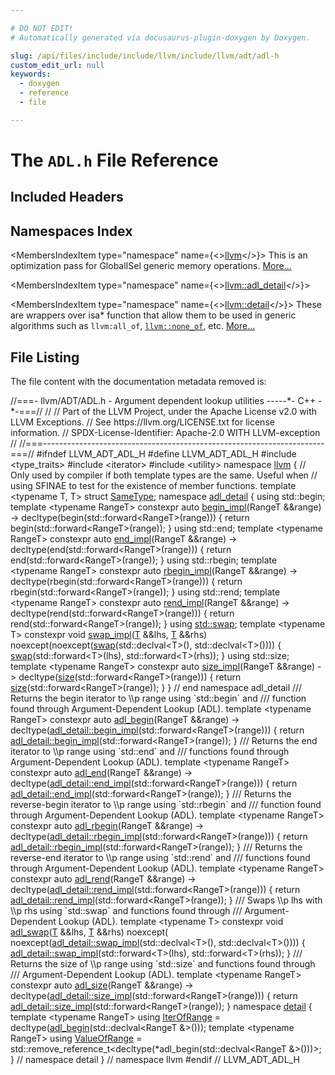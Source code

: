 ```yaml
---

# DO NOT EDIT!
# Automatically generated via docusaurus-plugin-doxygen by Doxygen.

slug: /api/files/include/include/llvm/include/llvm/adt/adl-h
custom_edit_url: null
keywords:
  - doxygen
  - reference
  - file

---
```





# The `ADL.h` File Reference

<DoxygenPage pluginConfig={pluginConfig}>



## Included Headers

<IncludesList>
<IncludesListItem
  filePath="type_traits"
  permalink=""
  isLocal="false" />
<IncludesListItem
  filePath="iterator"
  permalink=""
  isLocal="false" />
<IncludesListItem
  filePath="utility"
  permalink=""
  isLocal="false" />
</IncludesList>

## Namespaces Index

<MembersIndex>

<MembersIndexItem
  type="namespace"
  name={<><a href="/docs/api/namespaces/llvm">llvm</a></>}>
This is an optimization pass for GlobalISel generic memory operations. <a href="/docs/api/namespaces/llvm/#details">More...</a>
</MembersIndexItem>

<MembersIndexItem
  type="namespace"
  name={<><a href="/docs/api/namespaces/llvm/adl-detail">llvm::adl_detail</a></>}>
</MembersIndexItem>

<MembersIndexItem
  type="namespace"
  name={<><a href="/docs/api/namespaces/llvm/detail">llvm::detail</a></>}>
These are wrappers over isa&#42; function that allow them to be used in generic algorithms such as <code>llvm:all&#95;of</code>, <code><a href="/docs/api/namespaces/llvm/#a7dc3069afa2ce5ea62ac2eb183e51c00">llvm::none&#95;of</a></code>, etc. <a href="/docs/api/namespaces/llvm/detail/#details">More...</a>
</MembersIndexItem>

</MembersIndex>


## File Listing

The file content with the documentation metadata removed is:

<ProgramListing>

<Link id="l00001" /><CodeLine lineNumber="1"><Highlight kind="comment">//===- llvm/ADT/ADL.h - Argument dependent lookup utilities -----&#42;- C++ -&#42;-===//</Highlight><Highlight kind="normal"></Highlight></CodeLine>
<Link id="l00002" /><CodeLine lineNumber="2"><Highlight kind="normal"></Highlight><Highlight kind="comment">//</Highlight><Highlight kind="normal"></Highlight></CodeLine>
<Link id="l00003" /><CodeLine lineNumber="3"><Highlight kind="normal"></Highlight><Highlight kind="comment">// Part of the LLVM Project, under the Apache License v2.0 with LLVM Exceptions.</Highlight><Highlight kind="normal"></Highlight></CodeLine>
<Link id="l00004" /><CodeLine lineNumber="4"><Highlight kind="normal"></Highlight><Highlight kind="comment">// See https://llvm.org/LICENSE.txt for license information.</Highlight><Highlight kind="normal"></Highlight></CodeLine>
<Link id="l00005" /><CodeLine lineNumber="5"><Highlight kind="normal"></Highlight><Highlight kind="comment">// SPDX-License-Identifier: Apache-2.0 WITH LLVM-exception</Highlight><Highlight kind="normal"></Highlight></CodeLine>
<Link id="l00006" /><CodeLine lineNumber="6"><Highlight kind="normal"></Highlight><Highlight kind="comment">//</Highlight><Highlight kind="normal"></Highlight></CodeLine>
<Link id="l00007" /><CodeLine lineNumber="7"><Highlight kind="normal"></Highlight><Highlight kind="comment">//===----------------------------------------------------------------------===//</Highlight><Highlight kind="normal"></Highlight></CodeLine>
<Link id="l00008" /><CodeLine lineNumber="8"><Highlight kind="normal"></Highlight></CodeLine>
<Link id="l00009" /><CodeLine lineNumber="9"><Highlight kind="normal"></Highlight><Highlight kind="preprocessor">#ifndef LLVM&#95;ADT&#95;ADL&#95;H</Highlight><Highlight kind="normal"></Highlight></CodeLine>
<Link id="l00010" /><CodeLine lineNumber="10"><Highlight kind="normal"></Highlight><Highlight kind="preprocessor">#define LLVM&#95;ADT&#95;ADL&#95;H</Highlight><Highlight kind="normal"></Highlight></CodeLine>
<Link id="l00011" /><CodeLine lineNumber="11"><Highlight kind="normal"></Highlight></CodeLine>
<Link id="l00012" /><CodeLine lineNumber="12"><Highlight kind="normal"></Highlight><Highlight kind="preprocessor">#include &lt;type&#95;traits&gt;</Highlight><Highlight kind="normal"></Highlight></CodeLine>
<Link id="l00013" /><CodeLine lineNumber="13"><Highlight kind="normal"></Highlight><Highlight kind="preprocessor">#include &lt;iterator&gt;</Highlight><Highlight kind="normal"></Highlight></CodeLine>
<Link id="l00014" /><CodeLine lineNumber="14"><Highlight kind="normal"></Highlight><Highlight kind="preprocessor">#include &lt;utility&gt;</Highlight><Highlight kind="normal"></Highlight></CodeLine>
<Link id="l00015" /><CodeLine lineNumber="15"><Highlight kind="normal"></Highlight></CodeLine>
<Link id="l00016" /><CodeLine lineNumber="16"><Highlight kind="normal"></Highlight><Highlight kind="keyword">namespace </Highlight><Highlight kind="normal"><a href="/docs/api/namespaces/llvm">llvm</a> &#123;</Highlight></CodeLine>
<Link id="l00017" /><CodeLine lineNumber="17"><Highlight kind="normal"></Highlight></CodeLine>
<Link id="l00018" /><CodeLine lineNumber="18"><Highlight kind="normal"></Highlight><Highlight kind="comment">// Only used by compiler if both template types are the same.  Useful when</Highlight><Highlight kind="normal"></Highlight></CodeLine>
<Link id="l00019" /><CodeLine lineNumber="19"><Highlight kind="normal"></Highlight><Highlight kind="comment">// using SFINAE to test for the existence of member functions.</Highlight><Highlight kind="normal"></Highlight></CodeLine>
<Link id="l00020" /><CodeLine lineNumber="20" lineLink="/docs/api/structs/llvm/sametype"><Highlight kind="normal"></Highlight><Highlight kind="keyword">template</Highlight><Highlight kind="normal"> &lt;</Highlight><Highlight kind="keyword">typename</Highlight><Highlight kind="normal"> T, T&gt; </Highlight><Highlight kind="keyword">struct </Highlight><Highlight kind="normal"><a href="/docs/api/structs/llvm/sametype">SameType</a>;</Highlight></CodeLine>
<Link id="l00021" /><CodeLine lineNumber="21"><Highlight kind="normal"></Highlight></CodeLine>
<Link id="l00022" /><CodeLine lineNumber="22" lineLink="/docs/api/namespaces/llvm/adl-detail"><Highlight kind="normal"></Highlight><Highlight kind="keyword">namespace </Highlight><Highlight kind="normal"><a href="/docs/api/namespaces/llvm/adl-detail">adl&#95;detail</a> &#123;</Highlight></CodeLine>
<Link id="l00023" /><CodeLine lineNumber="23"><Highlight kind="normal"></Highlight></CodeLine>
<Link id="l00024" /><CodeLine lineNumber="24"><Highlight kind="normal"></Highlight><Highlight kind="keyword">using </Highlight><Highlight kind="normal">std::begin;</Highlight></CodeLine>
<Link id="l00025" /><CodeLine lineNumber="25"><Highlight kind="normal"></Highlight></CodeLine>
<Link id="l00026" /><CodeLine lineNumber="26"><Highlight kind="normal"></Highlight><Highlight kind="keyword">template</Highlight><Highlight kind="normal"> &lt;</Highlight><Highlight kind="keyword">typename</Highlight><Highlight kind="normal"> RangeT&gt;</Highlight></CodeLine>
<Link id="l00027" /><CodeLine lineNumber="27" lineLink="/docs/api/namespaces/llvm/adl-detail/#acfebf7208b3778b12ee1042187202d98"><Highlight kind="normal"></Highlight><Highlight kind="keyword">constexpr</Highlight><Highlight kind="normal"> </Highlight><Highlight kind="keyword">auto</Highlight><Highlight kind="normal"> <a href="/docs/api/namespaces/llvm/adl-detail/#acfebf7208b3778b12ee1042187202d98">begin&#95;impl</a>(RangeT &amp;&amp;range)</Highlight></CodeLine>
<Link id="l00028" /><CodeLine lineNumber="28"><Highlight kind="normal">    -&gt; </Highlight><Highlight kind="keyword">decltype</Highlight><Highlight kind="normal">(begin(std::forward&lt;RangeT&gt;(range))) &#123;</Highlight></CodeLine>
<Link id="l00029" /><CodeLine lineNumber="29"><Highlight kind="normal">  </Highlight><Highlight kind="keywordflow">return</Highlight><Highlight kind="normal"> begin(std::forward&lt;RangeT&gt;(range));</Highlight></CodeLine>
<Link id="l00030" /><CodeLine lineNumber="30"><Highlight kind="normal">&#125;</Highlight></CodeLine>
<Link id="l00031" /><CodeLine lineNumber="31"><Highlight kind="normal"></Highlight></CodeLine>
<Link id="l00032" /><CodeLine lineNumber="32"><Highlight kind="normal"></Highlight><Highlight kind="keyword">using </Highlight><Highlight kind="normal">std::end;</Highlight></CodeLine>
<Link id="l00033" /><CodeLine lineNumber="33"><Highlight kind="normal"></Highlight></CodeLine>
<Link id="l00034" /><CodeLine lineNumber="34"><Highlight kind="normal"></Highlight><Highlight kind="keyword">template</Highlight><Highlight kind="normal"> &lt;</Highlight><Highlight kind="keyword">typename</Highlight><Highlight kind="normal"> RangeT&gt;</Highlight></CodeLine>
<Link id="l00035" /><CodeLine lineNumber="35" lineLink="/docs/api/namespaces/llvm/adl-detail/#a17b954680dffe330c40bb6eb5e2cafae"><Highlight kind="normal"></Highlight><Highlight kind="keyword">constexpr</Highlight><Highlight kind="normal"> </Highlight><Highlight kind="keyword">auto</Highlight><Highlight kind="normal"> <a href="/docs/api/namespaces/llvm/adl-detail/#a17b954680dffe330c40bb6eb5e2cafae">end&#95;impl</a>(RangeT &amp;&amp;range)</Highlight></CodeLine>
<Link id="l00036" /><CodeLine lineNumber="36"><Highlight kind="normal">    -&gt; </Highlight><Highlight kind="keyword">decltype</Highlight><Highlight kind="normal">(end(std::forward&lt;RangeT&gt;(range))) &#123;</Highlight></CodeLine>
<Link id="l00037" /><CodeLine lineNumber="37"><Highlight kind="normal">  </Highlight><Highlight kind="keywordflow">return</Highlight><Highlight kind="normal"> end(std::forward&lt;RangeT&gt;(range));</Highlight></CodeLine>
<Link id="l00038" /><CodeLine lineNumber="38"><Highlight kind="normal">&#125;</Highlight></CodeLine>
<Link id="l00039" /><CodeLine lineNumber="39"><Highlight kind="normal"></Highlight></CodeLine>
<Link id="l00040" /><CodeLine lineNumber="40"><Highlight kind="normal"></Highlight><Highlight kind="keyword">using </Highlight><Highlight kind="normal">std::rbegin;</Highlight></CodeLine>
<Link id="l00041" /><CodeLine lineNumber="41"><Highlight kind="normal"></Highlight></CodeLine>
<Link id="l00042" /><CodeLine lineNumber="42"><Highlight kind="normal"></Highlight><Highlight kind="keyword">template</Highlight><Highlight kind="normal"> &lt;</Highlight><Highlight kind="keyword">typename</Highlight><Highlight kind="normal"> RangeT&gt;</Highlight></CodeLine>
<Link id="l00043" /><CodeLine lineNumber="43" lineLink="/docs/api/namespaces/llvm/adl-detail/#a9ed22cee9e2238a05e98cdfbebfa9728"><Highlight kind="normal"></Highlight><Highlight kind="keyword">constexpr</Highlight><Highlight kind="normal"> </Highlight><Highlight kind="keyword">auto</Highlight><Highlight kind="normal"> <a href="/docs/api/namespaces/llvm/adl-detail/#a9ed22cee9e2238a05e98cdfbebfa9728">rbegin&#95;impl</a>(RangeT &amp;&amp;range)</Highlight></CodeLine>
<Link id="l00044" /><CodeLine lineNumber="44"><Highlight kind="normal">    -&gt; </Highlight><Highlight kind="keyword">decltype</Highlight><Highlight kind="normal">(rbegin(std::forward&lt;RangeT&gt;(range))) &#123;</Highlight></CodeLine>
<Link id="l00045" /><CodeLine lineNumber="45"><Highlight kind="normal">  </Highlight><Highlight kind="keywordflow">return</Highlight><Highlight kind="normal"> rbegin(std::forward&lt;RangeT&gt;(range));</Highlight></CodeLine>
<Link id="l00046" /><CodeLine lineNumber="46"><Highlight kind="normal">&#125;</Highlight></CodeLine>
<Link id="l00047" /><CodeLine lineNumber="47"><Highlight kind="normal"></Highlight></CodeLine>
<Link id="l00048" /><CodeLine lineNumber="48"><Highlight kind="normal"></Highlight><Highlight kind="keyword">using </Highlight><Highlight kind="normal">std::rend;</Highlight></CodeLine>
<Link id="l00049" /><CodeLine lineNumber="49"><Highlight kind="normal"></Highlight></CodeLine>
<Link id="l00050" /><CodeLine lineNumber="50"><Highlight kind="normal"></Highlight><Highlight kind="keyword">template</Highlight><Highlight kind="normal"> &lt;</Highlight><Highlight kind="keyword">typename</Highlight><Highlight kind="normal"> RangeT&gt;</Highlight></CodeLine>
<Link id="l00051" /><CodeLine lineNumber="51" lineLink="/docs/api/namespaces/llvm/adl-detail/#a879c73cfa3e98585afc387c36588733f"><Highlight kind="normal"></Highlight><Highlight kind="keyword">constexpr</Highlight><Highlight kind="normal"> </Highlight><Highlight kind="keyword">auto</Highlight><Highlight kind="normal"> <a href="/docs/api/namespaces/llvm/adl-detail/#a879c73cfa3e98585afc387c36588733f">rend&#95;impl</a>(RangeT &amp;&amp;range)</Highlight></CodeLine>
<Link id="l00052" /><CodeLine lineNumber="52"><Highlight kind="normal">    -&gt; </Highlight><Highlight kind="keyword">decltype</Highlight><Highlight kind="normal">(rend(std::forward&lt;RangeT&gt;(range))) &#123;</Highlight></CodeLine>
<Link id="l00053" /><CodeLine lineNumber="53"><Highlight kind="normal">  </Highlight><Highlight kind="keywordflow">return</Highlight><Highlight kind="normal"> rend(std::forward&lt;RangeT&gt;(range));</Highlight></CodeLine>
<Link id="l00054" /><CodeLine lineNumber="54"><Highlight kind="normal">&#125;</Highlight></CodeLine>
<Link id="l00055" /><CodeLine lineNumber="55"><Highlight kind="normal"></Highlight></CodeLine>
<Link id="l00056" /><CodeLine lineNumber="56"><Highlight kind="normal"></Highlight><Highlight kind="keyword">using </Highlight><Highlight kind="normal"><a href="/docs/api/namespaces/std/#ab8424022895aee3e366fb9a32f2883cb">std::swap</a>;</Highlight></CodeLine>
<Link id="l00057" /><CodeLine lineNumber="57"><Highlight kind="normal"></Highlight></CodeLine>
<Link id="l00058" /><CodeLine lineNumber="58"><Highlight kind="normal"></Highlight><Highlight kind="keyword">template</Highlight><Highlight kind="normal"> &lt;</Highlight><Highlight kind="keyword">typename</Highlight><Highlight kind="normal"> T&gt;</Highlight></CodeLine>
<Link id="l00059" /><CodeLine lineNumber="59" lineLink="/docs/api/namespaces/llvm/adl-detail/#a6b89d11a67c91855bdf5acb2be8efe69"><Highlight kind="normal"></Highlight><Highlight kind="keyword">constexpr</Highlight><Highlight kind="normal"> </Highlight><Highlight kind="keywordtype">void</Highlight><Highlight kind="normal"> <a href="/docs/api/namespaces/llvm/adl-detail/#a6b89d11a67c91855bdf5acb2be8efe69">swap&#95;impl</a>(<a href="/docs/api/files/lib/lib/target/lib/target/mips/mips16isellowering-cpp/#a0acb682b8260ab1c60b918599864e2e5">T</a> &amp;&amp;lhs,</Highlight></CodeLine>
<Link id="l00060" /><CodeLine lineNumber="60"><Highlight kind="normal">                         <a href="/docs/api/files/lib/lib/target/lib/target/mips/mips16isellowering-cpp/#a0acb682b8260ab1c60b918599864e2e5">T</a> &amp;&amp;rhs) </Highlight><Highlight kind="keyword">noexcept</Highlight><Highlight kind="normal">(</Highlight><Highlight kind="keyword">noexcept</Highlight><Highlight kind="normal">(<a href="/docs/api/namespaces/llvm/adl-detail/#ab8424022895aee3e366fb9a32f2883cb">swap</a>(std::declval&lt;T&gt;(),</Highlight></CodeLine>
<Link id="l00061" /><CodeLine lineNumber="61"><Highlight kind="normal">                                                         std::declval&lt;T&gt;()))) &#123;</Highlight></CodeLine>
<Link id="l00062" /><CodeLine lineNumber="62"><Highlight kind="normal">  <a href="/docs/api/namespaces/llvm/adl-detail/#ab8424022895aee3e366fb9a32f2883cb">swap</a>(std::forward&lt;T&gt;(lhs), std::forward&lt;T&gt;(rhs));</Highlight></CodeLine>
<Link id="l00063" /><CodeLine lineNumber="63"><Highlight kind="normal">&#125;</Highlight></CodeLine>
<Link id="l00064" /><CodeLine lineNumber="64"><Highlight kind="normal"></Highlight></CodeLine>
<Link id="l00065" /><CodeLine lineNumber="65"><Highlight kind="normal"></Highlight><Highlight kind="keyword">using </Highlight><Highlight kind="normal">std::size;</Highlight></CodeLine>
<Link id="l00066" /><CodeLine lineNumber="66"><Highlight kind="normal"></Highlight></CodeLine>
<Link id="l00067" /><CodeLine lineNumber="67"><Highlight kind="normal"></Highlight><Highlight kind="keyword">template</Highlight><Highlight kind="normal"> &lt;</Highlight><Highlight kind="keyword">typename</Highlight><Highlight kind="normal"> RangeT&gt;</Highlight></CodeLine>
<Link id="l00068" /><CodeLine lineNumber="68" lineLink="/docs/api/namespaces/llvm/adl-detail/#a1645efd1749d8e268bce121463435964"><Highlight kind="normal"></Highlight><Highlight kind="keyword">constexpr</Highlight><Highlight kind="normal"> </Highlight><Highlight kind="keyword">auto</Highlight><Highlight kind="normal"> <a href="/docs/api/namespaces/llvm/adl-detail/#a1645efd1749d8e268bce121463435964">size&#95;impl</a>(RangeT &amp;&amp;range)</Highlight></CodeLine>
<Link id="l00069" /><CodeLine lineNumber="69"><Highlight kind="normal">    -&gt; </Highlight><Highlight kind="keyword">decltype</Highlight><Highlight kind="normal">(<a href="/docs/api/files/lib/lib/target/lib/target/nvptx/nvvmreflect-cpp/#ac934769d93af95250952646a3829df4c">size</a>(std::forward&lt;RangeT&gt;(range))) &#123;</Highlight></CodeLine>
<Link id="l00070" /><CodeLine lineNumber="70"><Highlight kind="normal">  </Highlight><Highlight kind="keywordflow">return</Highlight><Highlight kind="normal"> <a href="/docs/api/files/lib/lib/target/lib/target/nvptx/nvvmreflect-cpp/#ac934769d93af95250952646a3829df4c">size</a>(std::forward&lt;RangeT&gt;(range));</Highlight></CodeLine>
<Link id="l00071" /><CodeLine lineNumber="71"><Highlight kind="normal">&#125;</Highlight></CodeLine>
<Link id="l00072" /><CodeLine lineNumber="72"><Highlight kind="normal"></Highlight></CodeLine>
<Link id="l00073" /><CodeLine lineNumber="73"><Highlight kind="normal">&#125; </Highlight><Highlight kind="comment">// end namespace adl&#95;detail</Highlight><Highlight kind="normal"></Highlight></CodeLine>
<Link id="l00074" /><CodeLine lineNumber="74"><Highlight kind="normal"></Highlight><Highlight kind="comment"></Highlight></CodeLine>
<Link id="l00075" /><CodeLine lineNumber="75"><Highlight kind="comment">/// Returns the begin iterator to \\p range using &#96;std::begin&#96; and</Highlight></CodeLine>
<Link id="l00076" /><CodeLine lineNumber="76"><Highlight kind="comment">/// function found through Argument-Dependent Lookup (ADL).</Highlight><Highlight kind="normal"></Highlight></CodeLine>
<Link id="l00077" /><CodeLine lineNumber="77"><Highlight kind="normal"></Highlight><Highlight kind="keyword">template</Highlight><Highlight kind="normal"> &lt;</Highlight><Highlight kind="keyword">typename</Highlight><Highlight kind="normal"> RangeT&gt;</Highlight></CodeLine>
<Link id="l00078" /><CodeLine lineNumber="78" lineLink="/docs/api/namespaces/llvm/#a1d927e3bff8edf86442c52cc36a35cc8"><Highlight kind="normal"></Highlight><Highlight kind="keyword">constexpr</Highlight><Highlight kind="normal"> </Highlight><Highlight kind="keyword">auto</Highlight><Highlight kind="normal"> <a href="/docs/api/namespaces/llvm/#a1d927e3bff8edf86442c52cc36a35cc8">adl&#95;begin</a>(RangeT &amp;&amp;range)</Highlight></CodeLine>
<Link id="l00079" /><CodeLine lineNumber="79"><Highlight kind="normal">    -&gt; </Highlight><Highlight kind="keyword">decltype</Highlight><Highlight kind="normal">(<a href="/docs/api/namespaces/llvm/adl-detail/#acfebf7208b3778b12ee1042187202d98">adl&#95;detail::begin&#95;impl</a>(std::forward&lt;RangeT&gt;(range))) &#123;</Highlight></CodeLine>
<Link id="l00080" /><CodeLine lineNumber="80"><Highlight kind="normal">  </Highlight><Highlight kind="keywordflow">return</Highlight><Highlight kind="normal"> <a href="/docs/api/namespaces/llvm/adl-detail/#acfebf7208b3778b12ee1042187202d98">adl&#95;detail::begin&#95;impl</a>(std::forward&lt;RangeT&gt;(range));</Highlight></CodeLine>
<Link id="l00081" /><CodeLine lineNumber="81"><Highlight kind="normal">&#125;</Highlight></CodeLine>
<Link id="l00082" /><CodeLine lineNumber="82"><Highlight kind="normal"></Highlight><Highlight kind="comment"></Highlight></CodeLine>
<Link id="l00083" /><CodeLine lineNumber="83"><Highlight kind="comment">/// Returns the end iterator to \\p range using &#96;std::end&#96; and</Highlight></CodeLine>
<Link id="l00084" /><CodeLine lineNumber="84"><Highlight kind="comment">/// functions found through Argument-Dependent Lookup (ADL).</Highlight><Highlight kind="normal"></Highlight></CodeLine>
<Link id="l00085" /><CodeLine lineNumber="85"><Highlight kind="normal"></Highlight><Highlight kind="keyword">template</Highlight><Highlight kind="normal"> &lt;</Highlight><Highlight kind="keyword">typename</Highlight><Highlight kind="normal"> RangeT&gt;</Highlight></CodeLine>
<Link id="l00086" /><CodeLine lineNumber="86" lineLink="/docs/api/namespaces/llvm/#a4733843958c18c54ab61f2f972fa9a5f"><Highlight kind="normal"></Highlight><Highlight kind="keyword">constexpr</Highlight><Highlight kind="normal"> </Highlight><Highlight kind="keyword">auto</Highlight><Highlight kind="normal"> <a href="/docs/api/namespaces/llvm/#a4733843958c18c54ab61f2f972fa9a5f">adl&#95;end</a>(RangeT &amp;&amp;range)</Highlight></CodeLine>
<Link id="l00087" /><CodeLine lineNumber="87"><Highlight kind="normal">    -&gt; </Highlight><Highlight kind="keyword">decltype</Highlight><Highlight kind="normal">(<a href="/docs/api/namespaces/llvm/adl-detail/#a17b954680dffe330c40bb6eb5e2cafae">adl&#95;detail::end&#95;impl</a>(std::forward&lt;RangeT&gt;(range))) &#123;</Highlight></CodeLine>
<Link id="l00088" /><CodeLine lineNumber="88"><Highlight kind="normal">  </Highlight><Highlight kind="keywordflow">return</Highlight><Highlight kind="normal"> <a href="/docs/api/namespaces/llvm/adl-detail/#a17b954680dffe330c40bb6eb5e2cafae">adl&#95;detail::end&#95;impl</a>(std::forward&lt;RangeT&gt;(range));</Highlight></CodeLine>
<Link id="l00089" /><CodeLine lineNumber="89"><Highlight kind="normal">&#125;</Highlight></CodeLine>
<Link id="l00090" /><CodeLine lineNumber="90"><Highlight kind="normal"></Highlight><Highlight kind="comment"></Highlight></CodeLine>
<Link id="l00091" /><CodeLine lineNumber="91"><Highlight kind="comment">/// Returns the reverse-begin iterator to \\p range using &#96;std::rbegin&#96; and</Highlight></CodeLine>
<Link id="l00092" /><CodeLine lineNumber="92"><Highlight kind="comment">/// function found through Argument-Dependent Lookup (ADL).</Highlight><Highlight kind="normal"></Highlight></CodeLine>
<Link id="l00093" /><CodeLine lineNumber="93"><Highlight kind="normal"></Highlight><Highlight kind="keyword">template</Highlight><Highlight kind="normal"> &lt;</Highlight><Highlight kind="keyword">typename</Highlight><Highlight kind="normal"> RangeT&gt;</Highlight></CodeLine>
<Link id="l00094" /><CodeLine lineNumber="94" lineLink="/docs/api/namespaces/llvm/#a58981fa9514c26700c79eb4889e24e89"><Highlight kind="normal"></Highlight><Highlight kind="keyword">constexpr</Highlight><Highlight kind="normal"> </Highlight><Highlight kind="keyword">auto</Highlight><Highlight kind="normal"> <a href="/docs/api/namespaces/llvm/#a58981fa9514c26700c79eb4889e24e89">adl&#95;rbegin</a>(RangeT &amp;&amp;range)</Highlight></CodeLine>
<Link id="l00095" /><CodeLine lineNumber="95"><Highlight kind="normal">    -&gt; </Highlight><Highlight kind="keyword">decltype</Highlight><Highlight kind="normal">(<a href="/docs/api/namespaces/llvm/adl-detail/#a9ed22cee9e2238a05e98cdfbebfa9728">adl&#95;detail::rbegin&#95;impl</a>(std::forward&lt;RangeT&gt;(range))) &#123;</Highlight></CodeLine>
<Link id="l00096" /><CodeLine lineNumber="96"><Highlight kind="normal">  </Highlight><Highlight kind="keywordflow">return</Highlight><Highlight kind="normal"> <a href="/docs/api/namespaces/llvm/adl-detail/#a9ed22cee9e2238a05e98cdfbebfa9728">adl&#95;detail::rbegin&#95;impl</a>(std::forward&lt;RangeT&gt;(range));</Highlight></CodeLine>
<Link id="l00097" /><CodeLine lineNumber="97"><Highlight kind="normal">&#125;</Highlight></CodeLine>
<Link id="l00098" /><CodeLine lineNumber="98"><Highlight kind="normal"></Highlight><Highlight kind="comment"></Highlight></CodeLine>
<Link id="l00099" /><CodeLine lineNumber="99"><Highlight kind="comment">/// Returns the reverse-end iterator to \\p range using &#96;std::rend&#96; and</Highlight></CodeLine>
<Link id="l00100" /><CodeLine lineNumber="100"><Highlight kind="comment">/// functions found through Argument-Dependent Lookup (ADL).</Highlight><Highlight kind="normal"></Highlight></CodeLine>
<Link id="l00101" /><CodeLine lineNumber="101"><Highlight kind="normal"></Highlight><Highlight kind="keyword">template</Highlight><Highlight kind="normal"> &lt;</Highlight><Highlight kind="keyword">typename</Highlight><Highlight kind="normal"> RangeT&gt;</Highlight></CodeLine>
<Link id="l00102" /><CodeLine lineNumber="102" lineLink="/docs/api/namespaces/llvm/#aca42a93f4f4c6e16777d4fc33bef976c"><Highlight kind="normal"></Highlight><Highlight kind="keyword">constexpr</Highlight><Highlight kind="normal"> </Highlight><Highlight kind="keyword">auto</Highlight><Highlight kind="normal"> <a href="/docs/api/namespaces/llvm/#aca42a93f4f4c6e16777d4fc33bef976c">adl&#95;rend</a>(RangeT &amp;&amp;range)</Highlight></CodeLine>
<Link id="l00103" /><CodeLine lineNumber="103"><Highlight kind="normal">    -&gt; </Highlight><Highlight kind="keyword">decltype</Highlight><Highlight kind="normal">(<a href="/docs/api/namespaces/llvm/adl-detail/#a879c73cfa3e98585afc387c36588733f">adl&#95;detail::rend&#95;impl</a>(std::forward&lt;RangeT&gt;(range))) &#123;</Highlight></CodeLine>
<Link id="l00104" /><CodeLine lineNumber="104"><Highlight kind="normal">  </Highlight><Highlight kind="keywordflow">return</Highlight><Highlight kind="normal"> <a href="/docs/api/namespaces/llvm/adl-detail/#a879c73cfa3e98585afc387c36588733f">adl&#95;detail::rend&#95;impl</a>(std::forward&lt;RangeT&gt;(range));</Highlight></CodeLine>
<Link id="l00105" /><CodeLine lineNumber="105"><Highlight kind="normal">&#125;</Highlight></CodeLine>
<Link id="l00106" /><CodeLine lineNumber="106"><Highlight kind="normal"></Highlight><Highlight kind="comment"></Highlight></CodeLine>
<Link id="l00107" /><CodeLine lineNumber="107"><Highlight kind="comment">/// Swaps \\p lhs with \\p rhs using &#96;std::swap&#96; and functions found through</Highlight></CodeLine>
<Link id="l00108" /><CodeLine lineNumber="108"><Highlight kind="comment">/// Argument-Dependent Lookup (ADL).</Highlight><Highlight kind="normal"></Highlight></CodeLine>
<Link id="l00109" /><CodeLine lineNumber="109"><Highlight kind="normal"></Highlight><Highlight kind="keyword">template</Highlight><Highlight kind="normal"> &lt;</Highlight><Highlight kind="keyword">typename</Highlight><Highlight kind="normal"> T&gt;</Highlight></CodeLine>
<Link id="l00110" /><CodeLine lineNumber="110" lineLink="/docs/api/namespaces/llvm/#af946df5fd9ab8bbec36e5b949756aa67"><Highlight kind="normal"></Highlight><Highlight kind="keyword">constexpr</Highlight><Highlight kind="normal"> </Highlight><Highlight kind="keywordtype">void</Highlight><Highlight kind="normal"> <a href="/docs/api/namespaces/llvm/#af946df5fd9ab8bbec36e5b949756aa67">adl&#95;swap</a>(<a href="/docs/api/files/lib/lib/target/lib/target/mips/mips16isellowering-cpp/#a0acb682b8260ab1c60b918599864e2e5">T</a> &amp;&amp;lhs, <a href="/docs/api/files/lib/lib/target/lib/target/mips/mips16isellowering-cpp/#a0acb682b8260ab1c60b918599864e2e5">T</a> &amp;&amp;rhs) </Highlight><Highlight kind="keyword">noexcept</Highlight><Highlight kind="normal">(</Highlight></CodeLine>
<Link id="l00111" /><CodeLine lineNumber="111"><Highlight kind="normal">    </Highlight><Highlight kind="keyword">noexcept</Highlight><Highlight kind="normal">(<a href="/docs/api/namespaces/llvm/adl-detail/#a6b89d11a67c91855bdf5acb2be8efe69">adl&#95;detail::swap&#95;impl</a>(std::declval&lt;T&gt;(), std::declval&lt;T&gt;()))) &#123;</Highlight></CodeLine>
<Link id="l00112" /><CodeLine lineNumber="112"><Highlight kind="normal">  <a href="/docs/api/namespaces/llvm/adl-detail/#a6b89d11a67c91855bdf5acb2be8efe69">adl&#95;detail::swap&#95;impl</a>(std::forward&lt;T&gt;(lhs), std::forward&lt;T&gt;(rhs));</Highlight></CodeLine>
<Link id="l00113" /><CodeLine lineNumber="113"><Highlight kind="normal">&#125;</Highlight></CodeLine>
<Link id="l00114" /><CodeLine lineNumber="114"><Highlight kind="normal"></Highlight><Highlight kind="comment"></Highlight></CodeLine>
<Link id="l00115" /><CodeLine lineNumber="115"><Highlight kind="comment">/// Returns the size of \\p range using &#96;std::size&#96; and functions found through</Highlight></CodeLine>
<Link id="l00116" /><CodeLine lineNumber="116"><Highlight kind="comment">/// Argument-Dependent Lookup (ADL).</Highlight><Highlight kind="normal"></Highlight></CodeLine>
<Link id="l00117" /><CodeLine lineNumber="117"><Highlight kind="normal"></Highlight><Highlight kind="keyword">template</Highlight><Highlight kind="normal"> &lt;</Highlight><Highlight kind="keyword">typename</Highlight><Highlight kind="normal"> RangeT&gt;</Highlight></CodeLine>
<Link id="l00118" /><CodeLine lineNumber="118" lineLink="/docs/api/namespaces/llvm/#a81e0e3e14ecad63069e461ddca0fdf93"><Highlight kind="normal"></Highlight><Highlight kind="keyword">constexpr</Highlight><Highlight kind="normal"> </Highlight><Highlight kind="keyword">auto</Highlight><Highlight kind="normal"> <a href="/docs/api/namespaces/llvm/#a81e0e3e14ecad63069e461ddca0fdf93">adl&#95;size</a>(RangeT &amp;&amp;range)</Highlight></CodeLine>
<Link id="l00119" /><CodeLine lineNumber="119"><Highlight kind="normal">    -&gt; </Highlight><Highlight kind="keyword">decltype</Highlight><Highlight kind="normal">(<a href="/docs/api/namespaces/llvm/adl-detail/#a1645efd1749d8e268bce121463435964">adl&#95;detail::size&#95;impl</a>(std::forward&lt;RangeT&gt;(range))) &#123;</Highlight></CodeLine>
<Link id="l00120" /><CodeLine lineNumber="120"><Highlight kind="normal">  </Highlight><Highlight kind="keywordflow">return</Highlight><Highlight kind="normal"> <a href="/docs/api/namespaces/llvm/adl-detail/#a1645efd1749d8e268bce121463435964">adl&#95;detail::size&#95;impl</a>(std::forward&lt;RangeT&gt;(range));</Highlight></CodeLine>
<Link id="l00121" /><CodeLine lineNumber="121"><Highlight kind="normal">&#125;</Highlight></CodeLine>
<Link id="l00122" /><CodeLine lineNumber="122"><Highlight kind="normal"></Highlight></CodeLine>
<Link id="l00123" /><CodeLine lineNumber="123" lineLink="/docs/api/namespaces/llvm/detail"><Highlight kind="normal"></Highlight><Highlight kind="keyword">namespace </Highlight><Highlight kind="normal"><a href="/docs/api/namespaces/detail">detail</a> &#123;</Highlight></CodeLine>
<Link id="l00124" /><CodeLine lineNumber="124"><Highlight kind="normal"></Highlight></CodeLine>
<Link id="l00125" /><CodeLine lineNumber="125"><Highlight kind="normal"></Highlight><Highlight kind="keyword">template</Highlight><Highlight kind="normal"> &lt;</Highlight><Highlight kind="keyword">typename</Highlight><Highlight kind="normal"> RangeT&gt;</Highlight></CodeLine>
<Link id="l00126" /><CodeLine lineNumber="126" lineLink="/docs/api/namespaces/llvm/detail/#a8dc2ebf50e1ee02591c783794cdb879c"><Highlight kind="normal"></Highlight><Highlight kind="keyword">using </Highlight><Highlight kind="normal"><a href="/docs/api/namespaces/llvm/detail/#a8dc2ebf50e1ee02591c783794cdb879c">IterOfRange</a> = </Highlight><Highlight kind="keyword">decltype</Highlight><Highlight kind="normal">(<a href="/docs/api/namespaces/llvm/#a1d927e3bff8edf86442c52cc36a35cc8">adl&#95;begin</a>(std::declval&lt;RangeT &amp;&gt;()));</Highlight></CodeLine>
<Link id="l00127" /><CodeLine lineNumber="127"><Highlight kind="normal"></Highlight></CodeLine>
<Link id="l00128" /><CodeLine lineNumber="128"><Highlight kind="normal"></Highlight><Highlight kind="keyword">template</Highlight><Highlight kind="normal"> &lt;</Highlight><Highlight kind="keyword">typename</Highlight><Highlight kind="normal"> RangeT&gt;</Highlight></CodeLine>
<Link id="l00129" /><CodeLine lineNumber="129" lineLink="/docs/api/namespaces/llvm/detail/#ace2daeb220572419219b82dc731c244d"><Highlight kind="normal"></Highlight><Highlight kind="keyword">using </Highlight><Highlight kind="normal"><a href="/docs/api/namespaces/llvm/detail/#ace2daeb220572419219b82dc731c244d">ValueOfRange</a> =</Highlight></CodeLine>
<Link id="l00130" /><CodeLine lineNumber="130"><Highlight kind="normal">    std::remove&#95;reference&#95;t&lt;decltype(&#42;adl&#95;begin(std::declval&lt;RangeT &amp;&gt;()))&gt;;</Highlight></CodeLine>
<Link id="l00131" /><CodeLine lineNumber="131"><Highlight kind="normal"></Highlight></CodeLine>
<Link id="l00132" /><CodeLine lineNumber="132"><Highlight kind="normal">&#125; </Highlight><Highlight kind="comment">// namespace detail</Highlight><Highlight kind="normal"></Highlight></CodeLine>
<Link id="l00133" /><CodeLine lineNumber="133"><Highlight kind="normal">&#125; </Highlight><Highlight kind="comment">// namespace llvm</Highlight><Highlight kind="normal"></Highlight></CodeLine>
<Link id="l00134" /><CodeLine lineNumber="134"><Highlight kind="normal"></Highlight></CodeLine>
<Link id="l00135" /><CodeLine lineNumber="135"><Highlight kind="normal"></Highlight><Highlight kind="preprocessor">#endif </Highlight><Highlight kind="comment">// LLVM&#95;ADT&#95;ADL&#95;H</Highlight><Highlight kind="normal"></Highlight></CodeLine>

</ProgramListing>


</DoxygenPage>
